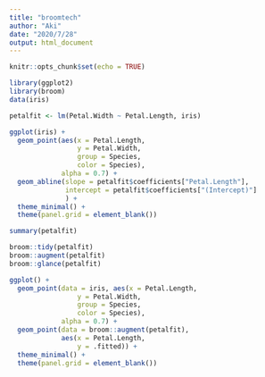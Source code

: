 ```yaml
---
title: "broomtech"
author: "Aki"
date: "2020/7/28"
output: html_document
---
```


```r
knitr::opts_chunk$set(echo = TRUE)
```

```r
library(ggplot2)
library(broom)
data(iris)
```

```r
petalfit <- lm(Petal.Width ~ Petal.Length, iris)
```
```r
ggplot(iris) +
  geom_point(aes(x = Petal.Length,
                 y = Petal.Width,
                 group = Species,
                 color = Species),
             alpha = 0.7) +
  geom_abline(slope = petalfit$coefficients["Petal.Length"],
              intercept = petalfit$coefficients["(Intercept)"]
              ) + 
  theme_minimal() +
  theme(panel.grid = element_blank())
```

```r
summary(petalfit)
```

```r
broom::tidy(petalfit)
broom::augment(petalfit)
broom::glance(petalfit)
```
```r
ggplot() +
  geom_point(data = iris, aes(x = Petal.Length,
                 y = Petal.Width,
                 group = Species,
                 color = Species),
             alpha = 0.7) + 
  geom_point(data = broom::augment(petalfit),
             aes(x = Petal.Length,
                 y = .fitted)) + 
  theme_minimal() +
  theme(panel.grid = element_blank())
```
